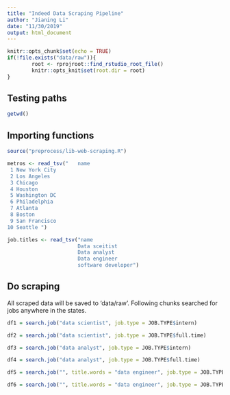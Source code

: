 ---
title: "Indeed Data Scraping Pipeline"
author: "Jianing Li"
date: "11/30/2019"
output: html_document
---

```{r setup, include=FALSE, root.dir=TRUE}
knitr::opts_chunk$set(echo = TRUE)
if(!file.exists("data/raw")){
        root <- rprojroot::find_rstudio_root_file()
        knitr::opts_knit$set(root.dir = root)
}
```

## Testing paths

```{r}
getwd()
```

## Importing functions

```{r sourcing}
source("preprocess/lib-web-scraping.R")

metros <- read_tsv("   name         
 1 New York City
 2 Los Angeles  
 3 Chicago      
 4 Houston      
 5 Washington DC
 6 Philadelphia 
 7 Atlanta      
 8 Boston       
 9 San Francisco
10 Seattle ")

job.titles <- read_tsv("name
                       Data sceitist
                       Data analyst
                       Data engineer
                       software developer")
```

## Do scraping

All scraped data will be saved to 'data/raw'. Following chunks searched for jobs anywhere in the states.

```{r}
df1 = search.job("data scientist", job.type = JOB.TYPE$intern)

df2 = search.job("data scientist", job.type = JOB.TYPE$full.time)
```

```{r}
df3 = search.job("data analyst", job.type = JOB.TYPE$intern)

df4 = search.job("data analyst", job.type = JOB.TYPE$full.time)
```

```{r}
df5 = search.job("", title.words = "data engineer", job.type = JOB.TYPE$intern)

df6 = search.job("", title.words = "data engineer", job.type = JOB.TYPE$full.time)
```

